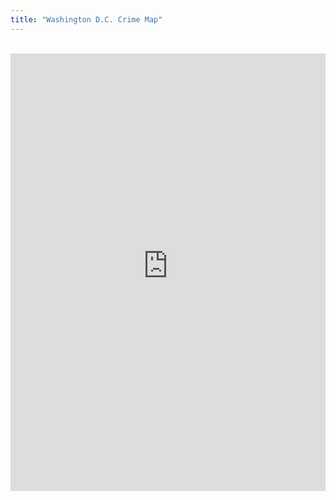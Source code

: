 ```yaml
---
title: "Washington D.C. Crime Map"
---
```


<br>
<iframe src="https://easytoremember.shinyapps.io/public_policy/" style="border: none; width: 100%; height: 700px"></iframe>